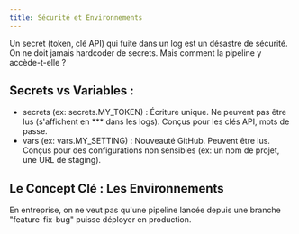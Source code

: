 ```yaml
---
title: Sécurité et Environnements
---
```


Un secret (token, clé API) qui fuite dans un log est un désastre de sécurité. On ne doit jamais hardcoder de secrets. Mais comment la pipeline y accède-t-elle ?    

## Secrets vs Variables :

- secrets (ex: secrets.MY_TOKEN) : Écriture unique. Ne peuvent pas être lus (s'affichent en *** dans les logs). Conçus pour les clés API, mots de passe.
- vars (ex: vars.MY_SETTING) : Nouveauté GitHub. Peuvent être lus. Conçus pour des configurations non sensibles (ex: un nom de projet, une URL de staging).

## Le Concept Clé : Les Environnements

En entreprise, on ne veut pas qu'une pipeline lancée depuis une branche "feature-fix-bug" puisse déployer en production.